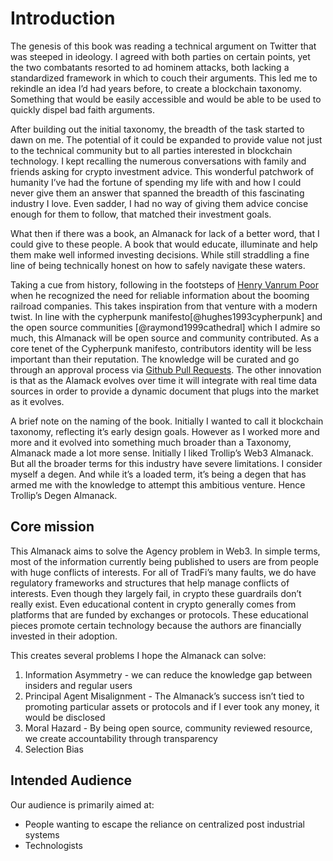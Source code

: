 # Introduction

The genesis of this book was reading a technical argument on Twitter that was steeped in ideology. I agreed with both parties on certain points, yet the two combatants resorted to ad hominem attacks, both lacking a standardized framework in which to couch their arguments. This led me to rekindle an idea I'd had years before, to create a blockchain taxonomy. Something that would be easily accessible and would be able to be used to quickly dispel bad faith arguments. 

After building out the initial taxonomy, the breadth of the task started to dawn on me. The potential of it could be expanded to provide value not just to the technical community but to all parties interested in blockchain technology. I kept recalling the numerous conversations with family and friends asking for crypto investment advice. This wonderful patchwork of humanity I've had the fortune of spending my life with and how I could never give them an answer that spanned the breadth of this fascinating industry I love. Even sadder, I had no way of giving them advice concise enough for them to follow, that matched their investment goals. 

What then if there was a book, an Almanack for lack of a better word, that I could give to these people. A book that would educate, illuminate and help them make well informed investing decisions. While still straddling a fine line of being technically honest on how to safely navigate these waters. 

Taking a cue from history, following in the footsteps of [Henry Vanrum Poor](https://en.wikipedia.org/wiki/Henry_Varnum_Poor) when he recognized the need for reliable information about the booming railroad companies. This takes inspiration from that venture with a modern twist. In line with the cypherpunk manifesto[@hughes1993cypherpunk] and the open source communities [@raymond1999cathedral] which I admire so much, this Almanack will be open source and community contributed. As a core tenet of the Cypherpunk manifesto, contributors identity will be less important than their reputation. The knowledge will be curated and go through an approval process via [Github Pull Requests](https://github.com/HariSeldon23/degen-almanack/pulls). The other innovation is that as the Alamack evolves over time it will integrate with real time data sources in order to provide a dynamic document that plugs into the market as it evolves. 

A brief note on the naming of the book. Initially I wanted to call it blockchain taxonomy, reflecting it's early design goals. However as I worked more and more and it evolved into something much broader than a Taxonomy, Almanack made a lot more sense. Initially I liked Trollip's Web3 Almanack. But all the broader terms for this industry have severe limitations. I consider myself a degen. And while it's a loaded term, it's being a degen that has armed me with the knowledge to attempt this ambitious venture. Hence Trollip's Degen Almanack.

## Core mission 
This Almanack aims to solve the Agency problem in Web3. In simple terms, most of the information currently being published to users are from people with huge conflicts of interests. For all of TradFi's many faults, we do have regulatory frameworks and structures that help manage conflicts of interests. Even though they largely fail, in crypto these guardrails don't really exist. Even educational content in crypto generally comes from platforms that are funded by exchanges or protocols. These educational pieces promote certain technology because the authors are financially invested in their adoption. 

This creates several problems I hope the Almanack can solve:

1. Information Asymmetry - we can reduce the knowledge gap between insiders and regular users
2. Principal Agent Misalignment - The Almanack's success isn't tied to promoting particular assets or protocols and if I ever took any money, it would be disclosed
3. Moral Hazard - By being open source, community reviewed resource, we create accountability through transparency
4. Selection Bias 

## Intended Audience
Our audience is primarily aimed at:

* People wanting to escape the reliance on centralized post industrial systems
* Technologists